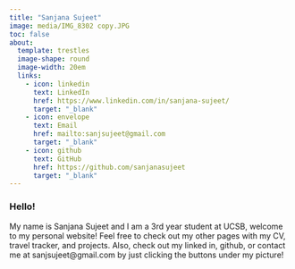 ```yaml
---
title: "Sanjana Sujeet"
image: media/IMG_8302 copy.JPG
toc: false
about:
  template: trestles
  image-shape: round
  image-width: 20em
  links: 
    - icon: linkedin
      text: LinkedIn
      href: https://www.linkedin.com/in/sanjana-sujeet/
      target: "_blank"
    - icon: envelope
      text: Email
      href: mailto:sanjsujeet@gmail.com
      target: "_blank"
    - icon: github
      text: GitHub
      href: https://github.com/sanjanasujeet
      target: "_blank"
---
```


### Hello!

My name is Sanjana Sujeet and I am a 3rd year student at UCSB, welcome to my personal website! Feel free to check out my other pages with my CV, travel tracker, and projects. Also, check out my linked in, github, or contact me at sanjsujeet\@gmail.com by just clicking the buttons under my picture!
